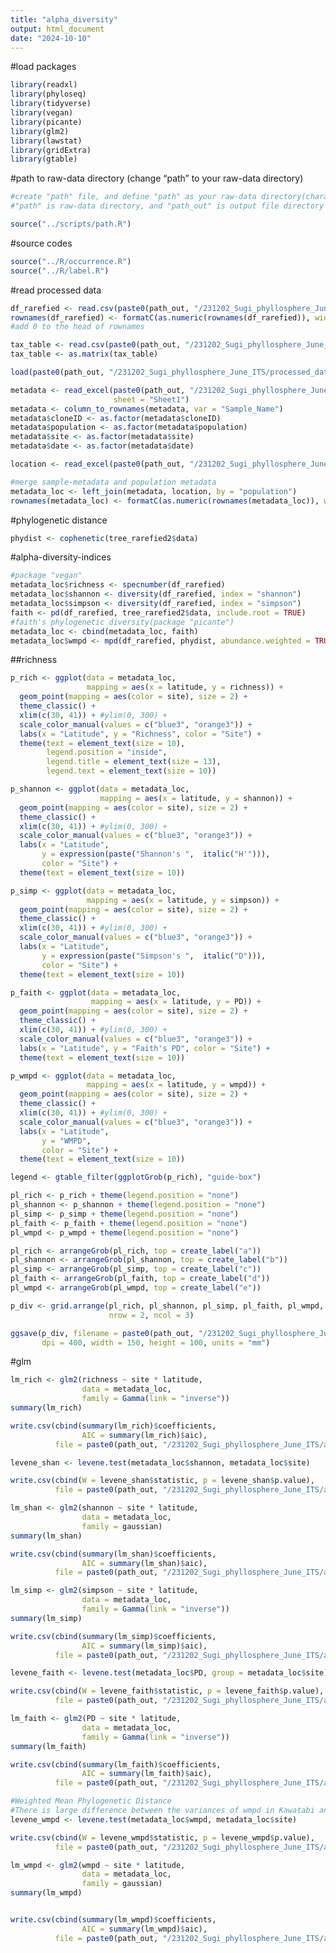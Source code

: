 ```yaml
---
title: "alpha_diversity"
output: html_document
date: "2024-10-10"
---
```


#load packages

```r
library(readxl)
library(phyloseq)
library(tidyverse)
library(vegan)
library(picante)
library(glm2)
library(lawstat)
library(gridExtra)
library(gtable)
```

#path to raw-data directory (change "path" to your raw-data directory)

```r
#create "path" file, and define "path" as your raw-data directory(character vector) in the file
#"path" is raw-data directory, and "path_out" is output file directory

source("../scripts/path.R")
```

#source codes

```r
source("../R/occurrence.R")
source("../R/label.R")
```

#read processed data

```r
df_rarefied <- read.csv(paste0(path_out, "/231202_Sugi_phyllosphere_June_ITS/processed_data/df_rarefied_ITS.csv"), row.names = 1)
rownames(df_rarefied) <- formatC(as.numeric(rownames(df_rarefied)), width = 4, flag = "0") 
#add 0 to the head of rownames

tax_table <- read.csv(paste0(path_out, "/231202_Sugi_phyllosphere_June_ITS/processed_data/tax_table2_ITS.csv"), row.names = 1)
tax_table <- as.matrix(tax_table)

load(paste0(path_out, "/231202_Sugi_phyllosphere_June_ITS/processed_data/trees.Rdata"))

metadata <- read_excel(paste0(path_out, "/231202_Sugi_phyllosphere_June_ITS/processed_data/metadata_2306.xlsx"), 
                       sheet = "Sheet1")
metadata <- column_to_rownames(metadata, var = "Sample_Name")
metadata$cloneID <- as.factor(metadata$cloneID)
metadata$population <- as.factor(metadata$population)
metadata$site <- as.factor(metadata$site)
metadata$date <- as.factor(metadata$date)

location <- read_excel(paste0(path_out, "/231202_Sugi_phyllosphere_June_ITS/processed_data/location_Sugi_pop.xlsx"), sheet = "location")

#merge sample-metadata and population metadata
metadata_loc <- left_join(metadata, location, by = "population")
rownames(metadata_loc) <- formatC(as.numeric(rownames(metadata_loc)), width = 4, flag = "0")
```

#phylogenetic distance

```r
phydist <- cophenetic(tree_rarefied2$data)
```

#alpha-diversity-indices

```r
#package "vegan"
metadata_loc$richness <- specnumber(df_rarefied)
metadata_loc$shannon <- diversity(df_rarefied, index = "shannon")
metadata_loc$simpson <- diversity(df_rarefied, index = "simpson")
faith <- pd(df_rarefied, tree_rarefied2$data, include.root = TRUE)
#faith's phylogenetic diversity(package "picante")
metadata_loc <- cbind(metadata_loc, faith)
metadata_loc$wmpd <- mpd(df_rarefied, phydist, abundance.weighted = TRUE)
```

##richness

```r
p_rich <- ggplot(data = metadata_loc, 
                 mapping = aes(x = latitude, y = richness)) + 
  geom_point(mapping = aes(color = site), size = 2) +
  theme_classic() + 
  xlim(c(30, 41)) + #ylim(0, 300) +
  scale_color_manual(values = c("blue3", "orange3")) +
  labs(x = "Latitude", y = "Richness", color = "Site") +
  theme(text = element_text(size = 10), 
        legend.position = "inside", 
        legend.title = element_text(size = 13), 
        legend.text = element_text(size = 10))

p_shannon <- ggplot(data = metadata_loc, 
                    mapping = aes(x = latitude, y = shannon)) + 
  geom_point(mapping = aes(color = site), size = 2) +
  theme_classic() + 
  xlim(c(30, 41)) + #ylim(0, 300) +
  scale_color_manual(values = c("blue3", "orange3")) +
  labs(x = "Latitude", 
       y = expression(paste("Shannon's ",  italic("H'"))), 
       color = "Site") +
  theme(text = element_text(size = 10))

p_simp <- ggplot(data = metadata_loc, 
                 mapping = aes(x = latitude, y = simpson)) + 
  geom_point(mapping = aes(color = site), size = 2) +
  theme_classic() + 
  xlim(c(30, 41)) + #ylim(0, 300) +
  scale_color_manual(values = c("blue3", "orange3")) +
  labs(x = "Latitude", 
       y = expression(paste("Simpson's ",  italic("D"))), 
       color = "Site") +
  theme(text = element_text(size = 10))

p_faith <- ggplot(data = metadata_loc, 
                  mapping = aes(x = latitude, y = PD)) + 
  geom_point(mapping = aes(color = site), size = 2) +
  theme_classic() + 
  xlim(c(30, 41)) + #ylim(0, 300) +
  scale_color_manual(values = c("blue3", "orange3")) +
  labs(x = "Latitude", y = "Faith's PD", color = "Site") +
  theme(text = element_text(size = 10))

p_wmpd <- ggplot(data = metadata_loc, 
                 mapping = aes(x = latitude, y = wmpd)) + 
  geom_point(mapping = aes(color = site), size = 2) +
  theme_classic() + 
  xlim(c(30, 41)) + #ylim(0, 300) +
  scale_color_manual(values = c("blue3", "orange3")) +
  labs(x = "Latitude", 
       y = "WMPD", 
       color = "Site") +
  theme(text = element_text(size = 10))

legend <- gtable_filter(ggplotGrob(p_rich), "guide-box")
```

```r
pl_rich <- p_rich + theme(legend.position = "none")
pl_shannon <- p_shannon + theme(legend.position = "none")
pl_simp <- p_simp + theme(legend.position = "none")
pl_faith <- p_faith + theme(legend.position = "none")
pl_wmpd <- p_wmpd + theme(legend.position = "none")

pl_rich <- arrangeGrob(pl_rich, top = create_label("a"))
pl_shannon <- arrangeGrob(pl_shannon, top = create_label("b"))
pl_simp <- arrangeGrob(pl_simp, top = create_label("c"))
pl_faith <- arrangeGrob(pl_faith, top = create_label("d"))
pl_wmpd <- arrangeGrob(pl_wmpd, top = create_label("e"))

p_div <- grid.arrange(pl_rich, pl_shannon, pl_simp, pl_faith, pl_wmpd, legend, 
                      nrow = 2, ncol = 3)

ggsave(p_div, filename = paste0(path_out, "/231202_Sugi_phyllosphere_June_ITS/figures/alpha_ITS.png"), 
       dpi = 400, width = 150, height = 100, units = "mm")
```

#glm

```r
lm_rich <- glm2(richness ~ site * latitude, 
                data = metadata_loc, 
                family = Gamma(link = "inverse"))
summary(lm_rich)

write.csv(cbind(summary(lm_rich)$coefficients, 
                AIC = summary(lm_rich)$aic), 
          file = paste0(path_out, "/231202_Sugi_phyllosphere_June_ITS/analysis/rich_glm_gamma.csv"))
```

```r
levene_shan <- levene.test(metadata_loc$shannon, metadata_loc$site)

write.csv(cbind(W = levene_shan$statistic, p = levene_shan$p.value), 
          file = paste0(path_out, "/231202_Sugi_phyllosphere_June_ITS/analysis/shannon_levene.csv"))

lm_shan <- glm2(shannon ~ site * latitude, 
                data = metadata_loc, 
                family = gaussian)
summary(lm_shan)

write.csv(cbind(summary(lm_shan)$coefficients, 
                AIC = summary(lm_shan)$aic), 
          file = paste0(path_out, "/231202_Sugi_phyllosphere_June_ITS/analysis/shannon_glm_gauss.csv"))
```

```r
lm_simp <- glm2(simpson ~ site * latitude, 
                data = metadata_loc, 
                family = Gamma(link = "inverse"))
summary(lm_simp)

write.csv(cbind(summary(lm_simp)$coefficients, 
                AIC = summary(lm_simp)$aic), 
          file = paste0(path_out, "/231202_Sugi_phyllosphere_June_ITS/analysis/simpson_glm_gamma.csv"))
```

```r
levene_faith <- levene.test(metadata_loc$PD, group = metadata_loc$site)

write.csv(cbind(W = levene_faith$statistic, p = levene_faith$p.value), 
          file = paste0(path_out, "/231202_Sugi_phyllosphere_June_ITS/analysis/faith_levene.csv"))

lm_faith <- glm2(PD ~ site * latitude, 
                data = metadata_loc, 
                family = Gamma(link = "inverse"))
summary(lm_faith)

write.csv(cbind(summary(lm_faith)$coefficients, 
                AIC = summary(lm_faith)$aic), 
          file = paste0(path_out, "/231202_Sugi_phyllosphere_June_ITS/analysis/faith_glm_gamma.csv"))
```

```r
#Weighted Mean Phylogenetic Distance
#There is large difference between the variances of wmpd in Kawatabi and Tsukuba (Levene's test)
levene_wmpd <- levene.test(metadata_loc$wmpd, metadata_loc$site)

write.csv(cbind(W = levene_wmpd$statistic, p = levene_wmpd$p.value), 
          file = paste0(path_out, "/231202_Sugi_phyllosphere_June_ITS/analysis/wmpd_levene.csv"))

lm_wmpd <- glm2(wmpd ~ site * latitude, 
                data = metadata_loc, 
                family = gaussian)
summary(lm_wmpd)


write.csv(cbind(summary(lm_wmpd)$coefficients, 
                AIC = summary(lm_wmpd)$aic), 
          file = paste0(path_out, "/231202_Sugi_phyllosphere_June_ITS/analysis/wmpd_glm_gauss.csv"))
```

